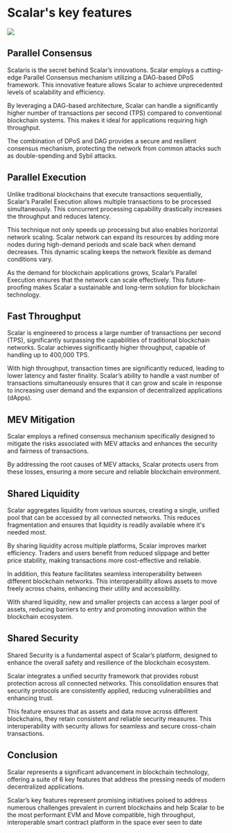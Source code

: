 
# Scalar's key features

<TitleDescription text="Explore the key features that set Scalar apart from other blockchain platforms." />

![](/docs/introduction/scalars_key_features.png)

## Parallel Consensus

Scalaris is the secret behind Scalar’s innovations. Scalar employs a cutting-edge Parallel Consensus mechanism utilizing a DAG-based DPoS framework. This innovative feature allows Scalar to achieve unprecedented levels of scalability and efficiency.

By leveraging a DAG-based architecture, Scalar can handle a significantly higher number of transactions per second (TPS) compared to conventional blockchain systems. This makes it ideal for applications requiring high throughput.

The combination of DPoS and DAG provides a secure and resilient consensus mechanism, protecting the network from common attacks such as double-spending and Sybil attacks.

## Parallel Execution

Unlike traditional blockchains that execute transactions sequentially, Scalar’s Parallel Execution allows multiple transactions to be processed simultaneously. This concurrent processing capability drastically increases the throughput and reduces latency.

This technique not only speeds up processing but also enables horizontal network scaling. Scalar network can expand its resources by adding more nodes during high-demand periods and scale back when demand decreases. This dynamic scaling keeps the network flexible as demand conditions vary.

As the demand for blockchain applications grows, Scalar’s Parallel Execution ensures that the network can scale effectively. This future-proofing makes Scalar a sustainable and long-term solution for blockchain technology.

## Fast Throughput

Scalar is engineered to process a large number of transactions per second (TPS), significantly surpassing the capabilities of traditional blockchain networks. Scalar achieves significantly higher throughput, capable of handling up to 400,000 TPS.

With high throughput, transaction times are significantly reduced, leading to lower latency and faster finality. Scalar’s ability to handle a vast number of transactions simultaneously ensures that it can grow and scale in response to increasing user demand and the expansion of decentralized applications (dApps).

## MEV Mitigation

Scalar employs a refined consensus mechanism specifically designed to mitigate the risks associated with MEV attacks and enhances the security and fairness of transactions.

By addressing the root causes of MEV attacks, Scalar protects users from these losses, ensuring a more secure and reliable blockchain environment.

## Shared Liquidity

Scalar aggregates liquidity from various sources, creating a single, unified pool that can be accessed by all connected networks. This reduces fragmentation and ensures that liquidity is readily available where it's needed most.

By sharing liquidity across multiple platforms, Scalar improves market efficiency. Traders and users benefit from reduced slippage and better price stability, making transactions more cost-effective and reliable.

In addition, this feature facilitates seamless interoperability between different blockchain networks. This interoperability allows assets to move freely across chains, enhancing their utility and accessibility.

With shared liquidity, new and smaller projects can access a larger pool of assets, reducing barriers to entry and promoting innovation within the blockchain ecosystem.

## Shared Security

Shared Security is a fundamental aspect of Scalar’s platform, designed to enhance the overall safety and resilience of the blockchain ecosystem.

Scalar integrates a unified security framework that provides robust protection across all connected networks. This consolidation ensures that security protocols are consistently applied, reducing vulnerabilities and enhancing trust.

This feature ensures that as assets and data move across different blockchains, they retain consistent and reliable security measures. This interoperability with security allows for seamless and secure cross-chain transactions.

## Conclusion

Scalar represents a significant advancement in blockchain technology, offering a suite of 6 key features that address the pressing needs of modern decentralized applications.

Scalar’s key features represent promising initiatives poised to address numerous challenges prevalent in current blockchains and help Scalar to be the most performant EVM and Move compatible, high throughput, interoperable smart contract platform in the space ever seen to date
